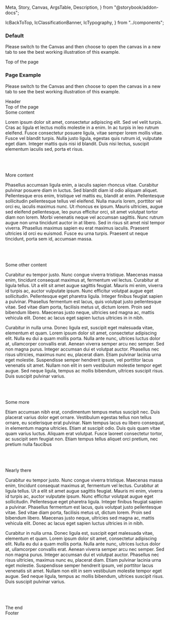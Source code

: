   Meta,
  Story,
  Canvas,
  ArgsTable,
  Description,
} from "@storybook/addon-docs";

  IcBackToTop,
  IcClassificationBanner,
  IcTypography,
} from "../components";

<Description markdown={readme} />

<Meta title="Back to top" component={IcBackToTop} />

### Default

Please switch to the Canvas and then choose to open the canvas in a new tab to see the best working illustration of this example.

<Canvas>
  <Story name="Default">
    <div id="topEl" style={{ marginTop: "-20px" }}>
      <IcTypography variant="h2">Top of the page</IcTypography>
    </div>
    <div style={{ height: "1200px" }}></div>
    <IcBackToTop target="topEl" />
  </Story>
</Canvas>

### Page Example

Please switch to the Canvas and then choose to open the canvas in a new tab to see the best working illustration of this example.

<Canvas>
  <Story name="Page Example">
    <div
      id="header"
      style={{
        width: "100%",
        height: "80px",
        backgroundColor: "#23508e",
        color: "var(--ic-architectural-white)",
      }}
    >
      <IcTypography variant="h1">Header</IcTypography>
    </div>
    <div id="topPageEl">
      <IcTypography variant="h2">Top of the page</IcTypography>
    </div>
    <IcTypography variant="h3">Some content</IcTypography>
    <p>
      Lorem ipsum dolor sit amet, consectetur adipiscing elit. Sed vel velit
      turpis. Cras ac ligula et lectus mollis molestie in a enim. In ac turpis
      in leo rutrum eleifend. Fusce consectetur posuere ligula, vitae semper
      lorem mollis vitae. Fusce vel blandit turpis. Nulla justo ligula, egestas
      quis rutrum id, vulputate eget diam. Integer mattis quis nisi id blandit.
      Duis nisi lectus, suscipit elementum iaculis sed, porta et risus.
    </p>
    <br />
    <br />
    <br />
    <IcTypography variant="h3">More content</IcTypography>
    <p>
      Phasellus accumsan ligula enim, a iaculis sapien rhoncus vitae. Curabitur
      pulvinar posuere diam in luctus. Sed blandit diam id odio aliquam aliquet.
      Pellentesque eros enim, tristique vel mattis eu, blandit at enim.
      Pellentesque sollicitudin pellentesque tellus vel eleifend. Nulla mauris
      lorem, porttitor vel orci eu, iaculis maximus nunc. Ut rhoncus ex ipsum.
      Mauris ultricies, augue sed eleifend pellentesque, leo purus efficitur
      orci, sit amet volutpat tortor diam non lorem. Morbi venenatis neque vel
      accumsan sagittis. Nunc rutrum augue non urna tincidunt auctor in at
      libero. Sed in risus sit amet nisl tempor viverra. Phasellus maximus
      sapien eu erat maximus iaculis. Praesent ultricies id orci eu euismod.
      Fusce eu urna turpis. Praesent ut neque tincidunt, porta sem id, accumsan
      massa.
    </p>
    <br />
    <br />
    <br />
    <IcTypography variant="h3">Some other content</IcTypography>
    <p>
      Curabitur eu tempor justo. Nunc congue viverra tristique. Maecenas massa
      enim, tincidunt consequat maximus at, fermentum vel lectus. Curabitur at
      ligula tellus. Ut a elit sit amet augue sagittis feugiat. Mauris mi enim,
      viverra id turpis ac, auctor vulputate ipsum. Nunc efficitur volutpat
      augue eget sollicitudin. Pellentesque eget pharetra ligula. Integer
      finibus feugiat sapien a pulvinar. Phasellus fermentum est lacus, quis
      volutpat justo pellentesque vitae. Sed vitae diam porta, facilisis metus
      ut, dictum lorem. Proin sed bibendum libero. Maecenas justo neque,
      ultricies sed magna ac, mattis vehicula elit. Donec ac lacus eget sapien
      luctus ultricies in in nibh.
    </p>
    <p>
      Curabitur in nulla urna. Donec ligula est, suscipit eget malesuada vitae,
      elementum et quam. Lorem ipsum dolor sit amet, consectetur adipiscing
      elit. Nulla eu dui a quam mollis porta. Nulla ante nunc, ultrices luctus
      dolor at, ullamcorper convallis erat. Aenean viverra semper arcu nec
      semper. Sed non magna purus. Integer accumsan dui et volutpat auctor.
      Phasellus nec risus ultricies, maximus nunc eu, placerat diam. Etiam
      pulvinar lacinia urna eget molestie. Suspendisse semper hendrerit ipsum,
      vel porttitor lacus venenatis sit amet. Nullam non elit in sem vestibulum
      molestie tempor eget augue. Sed neque ligula, tempus ac mollis bibendum,
      ultrices suscipit risus. Duis suscipit pulvinar varius.
    </p>
    <br />
    <br />
    <br />
    <IcTypography variant="h3">Some more</IcTypography>
    <p>
      Etiam accumsan nibh erat, condimentum tempus metus suscipit nec. Duis
      placerat varius dolor eget ornare. Vestibulum egestas tellus non tellus
      ornare, eu scelerisque erat pulvinar. Nam tempus lacus eu libero
      consequat, in elementum magna ultricies. Etiam at suscipit odio. Duis quis
      quam vitae quam varius luctus. Aliquam erat volutpat. Fusce laoreet
      consectetur tortor, ac suscipit sem feugiat non. Etiam tempus tellus
      aliquet orci pretium, nec pretium nulla faucibus
    </p>
    <br />
    <br />
    <br />
    <IcTypography variant="h3">Nearly there</IcTypography>
    <p>
      Curabitur eu tempor justo. Nunc congue viverra tristique. Maecenas massa
      enim, tincidunt consequat maximus at, fermentum vel lectus. Curabitur at
      ligula tellus. Ut a elit sit amet augue sagittis feugiat. Mauris mi enim,
      viverra id turpis ac, auctor vulputate ipsum. Nunc efficitur volutpat
      augue eget sollicitudin. Pellentesque eget pharetra ligula. Integer
      finibus feugiat sapien a pulvinar. Phasellus fermentum est lacus, quis
      volutpat justo pellentesque vitae. Sed vitae diam porta, facilisis metus
      ut, dictum lorem. Proin sed bibendum libero. Maecenas justo neque,
      ultricies sed magna ac, mattis vehicula elit. Donec ac lacus eget sapien
      luctus ultricies in in nibh.
    </p>
    <p>
      Curabitur in nulla urna. Donec ligula est, suscipit eget malesuada vitae,
      elementum et quam. Lorem ipsum dolor sit amet, consectetur adipiscing
      elit. Nulla eu dui a quam mollis porta. Nulla ante nunc, ultrices luctus
      dolor at, ullamcorper convallis erat. Aenean viverra semper arcu nec
      semper. Sed non magna purus. Integer accumsan dui et volutpat auctor.
      Phasellus nec risus ultricies, maximus nunc eu, placerat diam. Etiam
      pulvinar lacinia urna eget molestie. Suspendisse semper hendrerit ipsum,
      vel porttitor lacus venenatis sit amet. Nullam non elit in sem vestibulum
      molestie tempor eget augue. Sed neque ligula, tempus ac mollis bibendum,
      ultrices suscipit risus. Duis suscipit pulvinar varius.
    </p>
    <br />
    <br />
    <br />
    <IcTypography variant="h3">The end</IcTypography>
    <br />
    <IcBackToTop target="topPageEl" />
    <footer style={{ marginBottom: "24px" }}>
      <div
        id="footer"
        style={{
          width: "100%",
          height: "200px",
          backgroundColor: "#23508e",
          color: "var(--ic-architectural-white)",
        }}
      >
        <IcTypography variant="h3">Footer</IcTypography>
      </div>
    </footer>
    <IcClassificationBanner classification="official" />
  </Story>
</Canvas>
